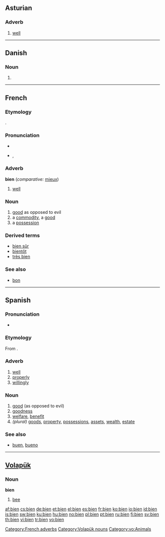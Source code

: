 {{also|biên|biển|biến|biện|Bien.}}
==Asturian==

===Adverb===
{{infl|ast|adverb}}

# [[well]]

----

==Danish==

===Noun===
{{infl|da|noun form|g=c}}

# {{form of|singular definite|bi|lang=Danish}}

----

==French==

===Etymology===
{{etyl|la|fr}} {{term|bene||well|lang=la}}.

===Pronunciation===
* {{audio|Fr-bien.ogg|audio}}
* {{IPA|IPA/bjɛ̃/|lang=fr}}, {{SAMPA|/bjE~/}}

===Adverb===
'''bien''' (''comparative:'' [[mieux]])

# [[well]]

===Noun===
{{fr-noun|m}}

# [[good]] as opposed to evil
# a [[commodity]], a [[good]]
# a [[possession]]

===Derived terms===
* [[bien sûr]]
* [[bientôt]]
* [[très bien]]

===See also===
* [[bon]]

[[Category:French adverbs]]

----

==Spanish==

===Pronunciation===
* {{IPA|lang=es|[bje̞n]|/bjen/}}

===Etymology===
From {{etyl|la|es}} {{term|bene||well|lang=la}}.

===Adverb===
{{es-adv}}

# [[well]]
# [[properly]]
# [[willingly]]

===Noun===
{{es-noun-m|pl=bienes}}

# [[good]] (as opposed to evil)
# [[goodness]]
# [[welfare]], [[benefit]]
# ''(plural)'' [[goods]], [[property]], [[possessions]], [[assets]], [[wealth]], [[estate]]

===See also===
* [[buen]], [[bueno]]

----

==[[Volapük]]==
{{vo-noun|bien}}

===Noun===
'''bien'''

# [[bee]]

[[Category:Volapük nouns]]
[[Category:vo:Animals]]

[[af:bien]]
[[cs:bien]]
[[de:bien]]
[[et:bien]]
[[el:bien]]
[[es:bien]]
[[fr:bien]]
[[ko:bien]]
[[io:bien]]
[[id:bien]]
[[is:bien]]
[[sw:bien]]
[[ku:bien]]
[[hu:bien]]
[[no:bien]]
[[pl:bien]]
[[pt:bien]]
[[ru:bien]]
[[fi:bien]]
[[sv:bien]]
[[th:bien]]
[[vi:bien]]
[[tr:bien]]
[[vo:bien]]